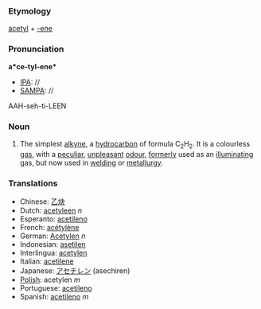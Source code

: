 ===Etymology===
[[acetyl]] + [[-ene]]
===Pronunciation===
'''a*ce-tyl-ene*'''
*[[IPA]]: //
*[[SAMPA]]: //
AAH-seh-ti-LEEN
===Noun===
#{{Chemistry}} The simplest [[alkyne]], a [[hydrocarbon]] of formula C<sub>2</sub>H<sub>2</sub>. It is a colourless [[gas]], with a [[peculiar]], [[unpleasant]] [[odour]], [[formerly]] used as an [[illuminating]] gas, but now used in [[welding]] or [[metallurgy]].
===Translations===
*Chinese: [[乙炔]]
*Dutch: [[acetyleen]] ''n''
*Esperanto: [[acetileno]]
*French: [[acétylène]] 
*German: [[Acetylen]] ''n''
*Indonesian: [[asetilen]] 
*Interlingua: [[acetylen]] 
*Italian: [[acetilene]] 
*Japanese: [[アセチレン]] (asechiren)
*[[Polish]]: acetylen ''m''
*Portuguese: [[acetileno]] 
*Spanish: [[acetileno]] ''m''